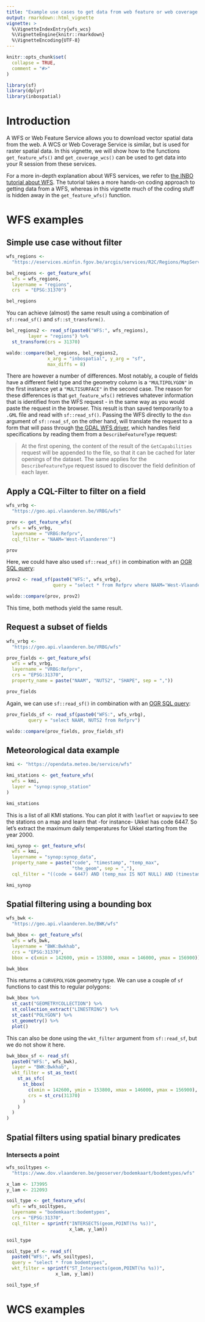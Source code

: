 ```yaml
---
title: "Example use cases to get data from web feature or web coverage services."
output: rmarkdown::html_vignette
vignette: >
  %\VignetteIndexEntry{wfs_wcs}
  %\VignetteEngine{knitr::rmarkdown}
  %\VignetteEncoding{UTF-8}
---
```


```r
knitr::opts_chunk$set(
  collapse = TRUE,
  comment = "#>"
)
```

```r
library(sf)
library(dplyr)
library(inbospatial)
```

# Introduction

A WFS or Web Feature Service allows you to download vector spatial data from the web.
A WCS or Web Coverage Service is similar, but is used for raster spatial data.
In this vignette, we will show how to the functions `get_feature_wfs()` and `get_coverage_wcs()` can be used to get data into your R session from these services.

For a more in-depth explanation about WFS services, we refer to [the INBO tutorial about WFS](https://inbo.github.io/tutorials/tutorials/spatial_wfs_services/){target="_BLANK"}.
The tutorial takes a more hands-on coding approach to getting data from a WFS, whereas in this vignette much of the coding stuff is hidden away in the `get_feature_wfs()` function.

# WFS examples

## Simple use case without filter

```r
wfs_regions <-
  "https://eservices.minfin.fgov.be/arcgis/services/R2C/Regions/MapServer/WFSServer" # nolint

bel_regions <- get_feature_wfs(
  wfs = wfs_regions,
  layername = "regions",
  crs  = "EPSG:31370")

bel_regions
```

You can achieve (almost) the same result using a combination of `sf::read_sf()` and `sf::st_transform()`.

```r
bel_regions2 <- read_sf(paste0("WFS:", wfs_regions),
        layer = "regions") %>%
  st_transform(crs = 31370)

waldo::compare(bel_regions, bel_regions2,
               x_arg = "inbospatial", y_arg = "sf",
               max_diffs = 8)
```

There are however a number of differences.
Most notably, a couple of fields have a different field type and the geometry column is a `"MULTIPOLYGON"` in the first instance yet a `"MULTISURFACE"` in the second case.
The reason for these differences is that `get_feature_wfs()` retrieves whatever information that is identified from the WFS request - in the same way as you would paste the request in the browser.
This result is than saved temporarily to a `.GML` file and read with `sf::read_sf()`.
Passing the WFS directly to the `dsn` argument of `sf::read_sf`, on the other hand, will translate the request to a form that will pass through [the GDAL WFS driver](https://gdal.org/drivers/vector/wfs.html), which handles field specifications by reading them from a `DescribeFeatureType` request:

> At the first opening, the content of the result of the `GetCapabilities` request will be appended to the file, so that it can be cached for later openings of the dataset. The same applies for the `DescribeFeatureType` request issued to discover the field definition of each layer.

## Apply a CQL-Filter to filter on a field

```r
wfs_vrbg <-
  "https://geo.api.vlaanderen.be/VRBG/wfs"

prov <- get_feature_wfs(
  wfs = wfs_vrbg,
  layername = "VRBG:Refprv",
  cql_filter = "NAAM='West-Vlaanderen'")

prov
```

Here, we could have also used `sf::read_sf()` in combination with an [OGR SQL query](https://gdal.org/user/ogr_sql_dialect.html):

```r
prov2 <- read_sf(paste0("WFS:", wfs_vrbg),
                 query = "select * from Refprv where NAAM='West-Vlaanderen'")

waldo::compare(prov, prov2)
```

This time, both methods yield the same result.

## Request a subset of fields

```r
wfs_vrbg <-
  "https://geo.api.vlaanderen.be/VRBG/wfs"

prov_fields <- get_feature_wfs(
  wfs = wfs_vrbg,
  layername = "VRBG:Refprv",
  crs = "EPSG:31370",
  property_name = paste("NAAM", "NUTS2", "SHAPE", sep = ","))

prov_fields
```

Again, we can use `sf::read_sf()` in combination with an [OGR SQL query](https://gdal.org/user/ogr_sql_dialect.html):

```r
prov_fields_sf <- read_sf(paste0("WFS:", wfs_vrbg),
        query = "select NAAM, NUTS2 from Refprv")

waldo::compare(prov_fields, prov_fields_sf)
```

## Meteorological data example

```r
kmi <- "https://opendata.meteo.be/service/wfs"

kmi_stations <- get_feature_wfs(
  wfs = kmi,
  layer = "synop:synop_station"
)

kmi_stations
```

This is a list of all KMI stations.
You can plot it with `leaflet` or `mapview` to see the stations on a map and learn that -for instance- Ukkel has code 6447.
So let's extract the maximum daily temperatures for Ukkel starting from the year 2000.

```r
kmi_synop <- get_feature_wfs(
  wfs = kmi,
  layername = "synop:synop_data",
  property_name = paste("code", "timestamp", "temp_max",
                        "the_geom", sep = ","),
  cql_filter = "((code = 6447) AND (temp_max IS NOT NULL) AND (timestamp >= '2000-01-01 00:00:00.000'))")

kmi_synop
```


## Spatial filtering using a bounding box

```r
wfs_bwk <-
  "https://geo.api.vlaanderen.be/BWK/wfs"

bwk_bbox <- get_feature_wfs(
  wfs = wfs_bwk,
  layername = "BWK:Bwkhab",
  crs = "EPSG:31370",
  bbox = c(xmin = 142600, ymin = 153800, xmax = 146000, ymax = 156900))

bwk_bbox
```

This returns a `CURVEPOLYGON` geometry type.
We can use a couple of `sf` functions to cast this to regular polygons:

```r
bwk_bbox %>%
  st_cast("GEOMETRYCOLLECTION") %>%
  st_collection_extract("LINESTRING") %>%
  st_cast("POLYGON") %>%
  st_geometry() %>%
  plot()
```

This can also be done using the `wkt_filter` argument from `sf::read_sf`, but we do not show it here.

```r
bwk_bbox_sf <- read_sf(
  paste0("WFS:", wfs_bwk),
  layer = "BWK:Bwkhab",
  wkt_filter = st_as_text(
    st_as_sfc(
      st_bbox(
        c(xmin = 142600, ymin = 153800, xmax = 146000, ymax = 156900),
        crs = st_crs(31370)
      )
    )
  )
)
```


## Spatial filters using spatial binary predicates

### Intersects a point

```r
wfs_soiltypes <-
  "https://www.dov.vlaanderen.be/geoserver/bodemkaart/bodemtypes/wfs"

x_lam <- 173995
y_lam <- 212093

soil_type <- get_feature_wfs(
  wfs = wfs_soiltypes,
  layername = "bodemkaart:bodemtypes",
  crs = "EPSG:31370",
  cql_filter = sprintf("INTERSECTS(geom,POINT(%s %s))",
                       x_lam, y_lam))

soil_type
```

```r
soil_type_sf <- read_sf(
  paste0("WFS:", wfs_soiltypes),
  query = "select * from bodemtypes",
  wkt_filter = sprintf("ST_Intersects(geom,POINT(%s %s))",
                  x_lam, y_lam))

soil_type_sf
```

# WCS examples
